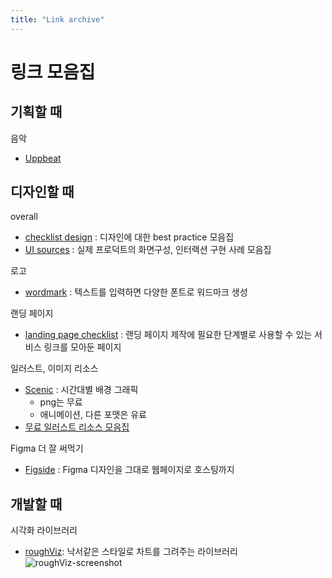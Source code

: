 ```yaml
---
title: "Link archive"
---
```


# 링크 모음집

## 기획할 때
음악
- [Uppbeat](https://uppbeat.io/)

## 디자인할 때
overall
- [checklist design](https://www.checklist.design/) : 디자인에 대한 best practice 모음집
- [UI sources](https://www.uisources.com/) : 실제 프로덕트의 화면구성, 인터랙션 구현 사례 모음집

로고
- [wordmark](https://wordmark.it/) : 텍스트를 입력하면 다양한 폰트로 워드마크 생성

랜딩 페이지
- [landing page checklist](https://landingpage.fyi/landing-page-checklist.html) : 랜딩 페이지 제작에 필요한 단계별로 사용할 수 있는 서비스 링크를 모아둔 페이지

일러스트, 이미지 리소스
- [Scenic](https://www.pixeltrue.com/scenic) : 시간대별 배경 그래픽
  - png는 무료
  - 애니메이션, 다른 포맷은 유료
- [무료 일러스트 리소스 모음집](https://www.notion.so/011c9f2365954b5e9c6641cc8221d91a)

Figma 더 잘 써먹기
- [Figside](https://figside.com/) : Figma 디자인을 그대로 웹페이지로 호스팅까지


## 개발할 때
시각화 라이브러리
- [roughViz](https://github.com/jwilber/roughViz): 낙서같은 스타일로 차트를 그려주는 라이브러리
  ![roughViz-screenshot](https://raw.githubusercontent.com/jwilber/random_data/master/roughViz.gif)